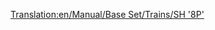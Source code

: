 [[Translation:en/Manual/Base Set/Trains/SH '8P']]
{{it/Manuale/Set base/Treni/StatLocomotive|Image=[[File:en/Manual/Base Set/Trains/Sh8p.png]]
|Name=SH "8P"
|Costo=51.562
|Velocità=144
|Peso=170 
|Potenza=1.193
|Sforzo=50.373
|Kn=495
|Annuale=4.264
|Progettata=1954
|Vita=23
|Clima=
*Temperato
|Descrizione=La locomotiva a vapore più veloce, più potente (e più costosa) in TTD clima temperato. per questi motivi i nostalgici del vapore potrebbero essere riluttanti ad aggiornarr questa locomotiva. 
|Real-life=Stranamente, questa locomotiva si basa su un prototipo unico: [https://www.wikipedia.org/wiki/BR Standard Class 8 British Railways Standard Class 8 "Duca di Gloucester"].
}} 